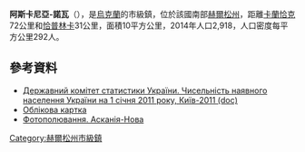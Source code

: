 {{no footnotes|time=2015-09-15T07:41:05+00:00}}
{{coord|46|27|6|N|33|52|14|E|scale:30000|display=title}}

'''阿斯卡尼亞-諾瓦'''（{{lang-uk|Асканія-Нова}}），是[[烏克蘭|烏克蘭]]的市級鎮，位於該國南部[[赫爾松州|赫爾松州]]，距離[[卡蘭恰克|卡蘭恰克]]72公里和[[恰普林卡|恰普林卡]]31公里，面積10平方公里，2014年人口2,918，人口密度每平方公里292人。

==參考資料==
*[https://web.archive.org/web/20121010205321/http://stat6.stat.lviv.ua/PXWEB2007/ukr/publ/2011/chnas.zip Державний комітет статистики України. Чисельність наявного населення України на 1 січня 2011 року, Київ-2011 (doc)]
* [http://gska2.rada.gov.ua/pls/z7502/A005?rdat1=27.07.2008&rf7571=35216 Облікова картка]{{dead link|date=2018年5月 |bot=InternetArchiveBot |fix-attempted=yes }}
* [http://photohunt.org.ua/Askania.html Фотополювання. Асканія-Нова] {{Wayback|url=http://photohunt.org.ua/Askania.html |date=20160304140430 }}

{{DEFAULTSORT:Асканія-Нова}}
[[Category:赫爾松州市級鎮|Category:赫爾松州市級鎮]]


{{Kherson-geo-stub}}